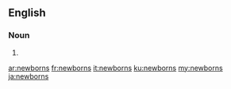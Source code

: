 ==English==

===Noun===
{{head|en|noun plural form}}

# {{plural of|newborn|lang=en}}

[[ar:newborns]]
[[fr:newborns]]
[[it:newborns]]
[[ku:newborns]]
[[my:newborns]]
[[ja:newborns]]